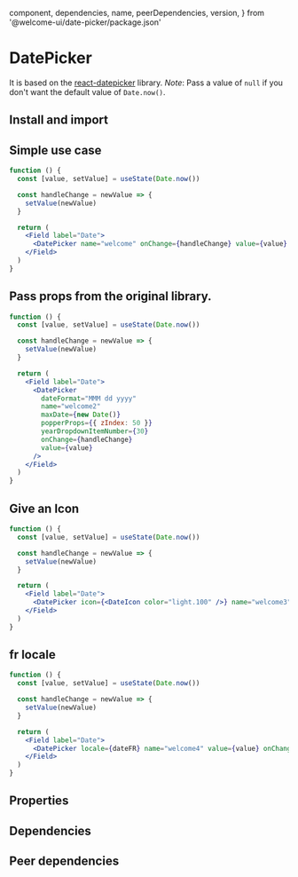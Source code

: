 
  component,
  dependencies,
  name,
  peerDependencies,
  version,
} from '@welcome-ui/date-picker/package.json'

# DatePicker

<tagversion version={version} name={name} component={component} />

It is based on the [react-datepicker](https://github.com/Hacker0x01/react-datepicker) library. _Note_: Pass a value of `null` if you don't want the default value of `Date.now()`.

## Install and import

<usage component={component} name={name} peerDependencies={peerDependencies} />

## Simple use case

```jsx
function () {
  const [value, setValue] = useState(Date.now())

  const handleChange = newValue => {
    setValue(newValue)
  }

  return (
    <Field label="Date">
      <DatePicker name="welcome" onChange={handleChange} value={value} />
    </Field>
  )
}
```

## Pass props from the original library.

```jsx
function () {
  const [value, setValue] = useState(Date.now())

  const handleChange = newValue => {
    setValue(newValue)
  }

  return (
    <Field label="Date">
      <DatePicker
        dateFormat="MMM dd yyyy"
        name="welcome2"
        maxDate={new Date()}
        popperProps={{ zIndex: 50 }}
        yearDropdownItemNumber={30}
        onChange={handleChange}
        value={value}
      />
    </Field>
  )
}
```

## Give an Icon

```jsx
function () {
  const [value, setValue] = useState(Date.now())

  const handleChange = newValue => {
    setValue(newValue)
  }

  return (
    <Field label="Date">
      <DatePicker icon={<DateIcon color="light.100" />} name="welcome3" value={value} onChange={handleChange} />
    </Field>
  )
}
```

## fr locale

```jsx
function () {
  const [value, setValue] = useState(Date.now())

  const handleChange = newValue => {
    setValue(newValue)
  }

  return (
    <Field label="Date">
      <DatePicker locale={dateFR} name="welcome4" value={value} onChange={handleChange} />
    </Field>
  )
}
```

## Properties

<props propTypes={props.propTypes.DatePicker} />

## Dependencies

<dependencies dependencies={dependencies} />

## Peer dependencies

<dependencies dependencies={peerDependencies} />
